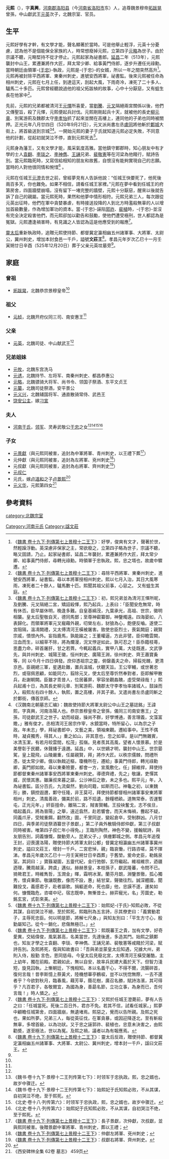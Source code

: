 '''元熙'''（{{bd|？||520年|9月21日|catIdx=Y}}），字'''真興'''，[[河南郡|河南郡]][[洛阳县|洛阳县]]（今[[河南省|河南省]][[洛阳市|洛阳市]]东）人，追尊魏景穆帝[[拓跋晃|拓跋晃]]曾孫，中山獻武王[[元英|元英]]次子，北魏宗室、官员。

==生平==
元熙好學有才幹，有文學才能，聲名顯著於當時。可是他舉止輕浮，元英十分憂慮，認為他不是個能保全家族的人，時常想廢掉元熙，立第四子[[元略_(東平王)|元略]]為世子。由於宗議不聽，元略堅持不從才停止。元熙起家為祕書郎。[[延昌_(北魏)|延昌]]二年（513年），元熙襲封中山王，累遷兼將作大匠，拜太常少卿、給事黃門侍郎，逐步升遷任光祿勳。當時朝廷由領軍-{[[于忠|于忠]]}-執政，元熙是-{于忠}-的女婿，所以一年之間突然高升<ref>《[[S:魏書/卷19下|魏書 卷十九下·列傳第七上景穆十二王下]]》：好學，俊爽有文才，聲著於世，然輕躁浮動。英深慮非保家之主，常欲廢之，立第四子略為世子，宗議不聽，略又固請，乃止。起家祕書郎，延昌二年襲封，累遷兼將作大匠，拜太常少卿、給事黃門侍郎，尋轉光祿勳。時領軍于忠執政。熙，忠之壻也，故歲中驟遷。</ref>。元熙再被封除平西將軍、東秦州刺史，進號安西將軍，祕書監。後來元熙被任命為相州刺史，元熙在七月上任，到達這天，刮起大風，下雨奇冷，凍死了二十多人、驢馬二十多匹。元熙曾經聽說過他的祖父拓跋楨的故事，心中十分厭惡，又有蛆生長在他家中<ref>《[[S:魏書/卷19下|魏書 卷十九下·列傳第七上景穆十二王下]]》：尋除平西將軍、東秦州刺史，進號安西將軍，祕書監。尋以本將軍授相州刺史。熙以七月入治，其日大風寒雨，凍死者二十餘人，驢馬數十匹。熙聞其祖父前事，心惡之。 又有蛆生其庭。</ref>。

先前，元熙的兄弟都被清河王[[元懌|元懌]]所喜愛，當[[劉騰|劉騰]]、[[元叉|元叉]]隔絕兩宮關係以後，他們又傳聖旨，殺了元懌，元熙便起兵討伐。元熙剛剛起兵十天，就被他的長史[[柳元章|柳元章]]、別駕游荊及魏郡太守[[李孝怡|李孝怡]]抓了起來並關在高樓上，連同他的子弟也同時被關押。正光元年八月廿四日（520年9月21日），元叉派尚書左丞[[盧同|盧同]]將他斬於[[鄴城|鄴城]]大街上，將首級送到京城<ref>《[[S:魏書/卷19下|魏書 卷十九下·列傳第七上景穆十二王下]]》：初，熙兄弟並為清河王懌所昵，及劉騰、元叉隔絕二宮，矯詔殺懌，熙乃起兵，上表曰：「臣聞安危無常，時有休否。臣早屬休明，晚逢多難。自皇基綿茂，九葉承光，高祖、世宗，徽明相襲。皇太后聖敬自天，德同馬鄧；至尊神叡纂御，神鑒燭遠。四海晏如，八表歸化。而領軍將軍元叉寵藉外親，叨榮左右，豺狼為心，飽便反嚙。遂使二宮阻隔，溫凊闕禮，又太傅清河王橫被屠害。致使忠臣烈士，喪氣闕庭；親賢宗戚，憤恨內外。妄指鹿馬，孰能踰之；王董權逼，方此非譬。臣仰瞻雲闕，泣血而生，以細草不除，將為爛漫，況叉悖逆如此，孰可忍之！臣忝籍枝蕚，思盡力命，碎首屠肝，甘之若薺。今輒起義兵，實甲八萬，大徒既進，文武爭先，與并州刺史、城陽王徽，恒州刺史、廣陽王淵，徐州刺史、齊王蕭寶夤等，同 以今月十四日俱發。庶仰憑祖宗之靈，俯罄義夫之命，掃翦兇醜，更清京邑。臣親總三軍，星邁赴難，置兵溫城，伏聽天旨。王公宰輔，或世著忠烈，或宿佩恩顧，如能同力，翦除元叉，使太后至尊忻然奉對者，臣即解甲散兵，赴謝朝闕。臣雖才乖昔人，位居蕃屏，寧容坐觀姦醜，虛受榮祿哉！」熙兵起甫十日，為其長史柳元章、別駕游荊、魏郡太守李孝怡率諸城人，鼓譟而入，殺熙左右四十餘人，執熙，置之高樓，并其子弟。叉遣尚書左丞盧同斬之於鄴街，傳首京師。</ref><ref name=autogenerated1>《汉魏南北朝墓志汇编》：魏故使持節大將軍太尉公中山王之墓誌銘」王諱熙，字真興，河南洛陽人也。恭宗景穆皇帝之曾孫，儀同三司南安惠王」之孫，司徒獻武王之世子。幼而岐嶷，操尚不群，好學博通，善言理義，文藻富贍，」雅有俊才。丞相清河王居宗作宰，水鏡當時，特所留心，以為宗之子政。年未志」學，拜祕書郎中，文藝之美，領袖東觀。遷給事中。王性不偶時，凝貞獨秀，得其人，」重之如山，非其意也，忽之如草。是以門無雜賓，冰清玉潔，有若月皎雲間，松茂」孤嶺。見者羨其高風，望者人懷景慕。於是美譽彰于民聽，休聲播于遠邇。延昌」中，以世嫡才明，襲封中山王。世宗晏駕，皇上龍飛，山陵嚴重，任屬親賢，拜」將作大匠。以秩宗儒棘，問禮所憑，徙太常少卿。俄以執戟近樞，瓊機所在，遷給」事黃門侍郎，轉光祿勳卿，黃門郎如故。尋以東秦險要，都會一方，宣風敷化，任」歸維捍，拜使持節都督東秦州諸軍事安西將軍東秦州刺史。導德齊禮，先之」敬讓，吏憚其威，民懷其惠。雖廉叔來暮之謳，公沙神后之歌，未之多也。熙平元」年，入為祕書監。區分百氏，九流粲然，劉向司籍，如斯而已。神龜之初，以東魏形」勝，鎮控遐邇，鄴守任隆，非王莫可，拜使持節都督相州諸軍事安東將軍相州」刺史。清風善政，彌美於前，路不拾遺，餘糧栖畝。道無常泰，否運暫屯，正光元年，」奸臣擅命，離隔二宮，賊害賢輔。王投袂奮戈，志不俟旦，唱起義兵，將為晉陽」之舉，遠近翕然，赴若響會。而天未悔禍，釁起不疑，同義爪牙，受賊重餌，翻然改」圖，千里同逆，變起倉卒，受制群凶。八月廿四日，與季弟司徒祭酒纂世子景獻，」第二子員外散騎侍郎仲獻，第三子叔獻同時被害。唯第四子叔仁年小得免。」王臨刑陶然，神色不變，援翰賦詩，與友朋告別，詞義慷慨，酸動旁人。昆弟父子，」俱瘞鄴城之側。孝昌元年追復王封，迎喪還洛陽，贈使持節大將軍太尉公都」督冀定相瀛幽五州諸軍事冀州刺史，謚曰文莊王，增封一千戶。二宮悲悼，親」臨哀慟，行路咨嗟，莫不揮涕。孝昌元年歲次乙巳十一月壬寅朔廿日辛酉葬」于舊塋。爰命史臣，勒銘泉室。其詞曰：」寶籙凝圖，五靈代紀，金行弛御，玄符繼起。維祖維宗，迺疆迺理，騰周越漢，跨虞」邁似。赫赫景皇，本枝孫子，獻武隆蕃，令問不已。猗歟君王，時維雋哲，玉潤金」暉，霜明冰潔。蘭芬月朗，淵鑒景徹，孤心獨秀，懷貞秉節。敬讓既敷，像而不設，惠」結甘棠，聲徽往烈。誠深體國，聞難投戈，義感君子，赴者謳歌。捐軀逝命，死也靡」他，忠謨不遂，運矣如何。慷慨臨危，咨嗟中圮，宿志既申，無慚昔士。赫弈寵光，名」芳圖史，勒銘玄宮，式彰來美。</ref>。一開始元熙的妻子于氏就知道元熙必定失敗，不同意他的計劃，從起初就哭泣不停，直到元熙死去<ref>《[[S:魏書/卷19下|魏書 卷十九下·列傳第七上景穆十二王下]]》：始熙妃-{于氏}-知熙必敗，不從其謀，自初哭泣不絕，至於熙死。熙臨刑為五言詩，示其僚吏曰：「義實動君子，主辱死忠臣。何以明是節，將解七尺身。」與知友別曰：「平生方寸心，殷勤屬知己。從今一銷化，悲傷無極已。」</ref>。

元熙身為藩王，又有文學才能，風采氣度高雅。當他鎮守鄴郡時，知心朋友中有才學的士人[[袁翻|袁翻]]、[[李琰之|李琰之]]、[[李神儁|李神儁]]、[[王誦|王誦]]兄弟、[[裴敬憲|裴敬憲]]等在河梁為他餞行，賦詩告別。當元熙臨死時，又寫信給相知的朋友和故舊，自恨沒有能夠實現自己的志願。當時的人對他很同情和惋惜<ref>《[[S:魏書/卷19下|魏書 卷十九下·列傳第七上景穆十二王下]]》：熙既蕃王之貴，加有文學，好奇愛異，交結偉俊，風氣甚高，名美當世，先達後進，多造其門。始熙之鎮鄴也，知友才學之士袁翻、李琰、李神儁、王誦兄弟、裴敬憲等咸餞於河梁，賦詩告別。及熙將死，復與知故書曰：「吾與弟並蒙皇太后知遇，兄據大州，弟則入侍，殷勤 言色，恩同慈母。今皇太后見廢北宮，太傅清河王橫受屠酷，主上幼年，獨在前殿。君親如此，無以自安，故率兵民建大義於天下。但智力淺短，旋見囚執，上慚朝廷，下愧相知。本以名義干心，不得不爾，流腸碎首，復何言哉！昔李斯憶上蔡黃犬，陸機想華亭鶴唳，豈不以恍惚無際，一去不還者乎？今欲對秋月，臨春風，藉芳草，蔭花樹，廣召名勝，賦詩洛濱，其可得乎？凡百君子，各敬爾宜，為國為身，善勗名節，立功立事，為身而已，吾何言哉！」時人憐之。</ref> 。

元熙在任城王[[元澄|元澄]]去世之前，曾經夢見有人告訴他說：“任城王快要死了，他死後兩百多天，你也難免。如果不相信，請看任城王家裡。”元熙在夢中看到任城王的府第房舍，四面牆壁崩塌，沒有留下一堵完整的牆壁，元熙十分厭惡，醒來以後就告訴了自己的親屬。當元熙死時，果然和他夢中情形相符。元熙兄弟三人，每次跟從元英出征時，他們在軍中貪婪暴虐，有時接送投降的人到北方時濫殺無辜的人以增加首級數量，作為增加軍功的資本。當-{于忠}-誣陷[[郭祚|郭祚]]、[[裴植|裴植]]時，-{于忠}-並沒有完全決定殺害他們，而元熙卻加以勸告和鼓勵，使他們遭受極刑，世人都認為是冤獄。元熙遭逢禍害時，有見識之人皆認為這是他應受到的報應<ref>《[[S:魏書/卷19下|魏書 卷十九下·列傳第七上景穆十二王下]]》：又熙於任城王澄薨前，夢有人告之曰：「任城當死。死後二百日外，君亦不免。若其不信，試看任城家。」熙夢中顧瞻任城第舍，四面牆崩，無遺堵焉。熙惡之，覺而以告所親。及熙之死也，果如所夢。兄弟三人，每從英征伐，在軍貪暴，或因迎降逐北，至有斬殺無辜，多增首級，以為功狀。又于忠之誣郭祚、裴植也，忠意未決害之，由熙勸奬，遂至極法，世以為冤。及熙之禍，議者以為有報應焉。</ref>。

[[靈太后|靈太后]]重新執政時，追贈元熙使持節、都督冀定瀛相幽五州諸軍事、大將軍、太尉公，冀州刺史，增加本封食邑一千戶，謚號'''文莊王'''<ref>《[[S:魏書/卷19下|魏書 卷十九下·列傳第七上景穆十二王下]]》：靈太后反政，贈使持節、都督冀定瀛相幽五州諸軍事、大將軍、太尉公、冀州刺史，增本封一千戶，諡曰文莊王。</ref>。孝昌元年岁次乙巳十一月壬寅朔廿日辛酉（525年12月20日）葬于父亲元英坟墓旁<ref name=autogenerated1 />。

==家庭==
===曾祖===
*[[拓跋晃|拓跋晃]]，北魏恭宗景穆皇帝<ref name=autogenerated1 />

===祖父===
*[[元桢|元桢]]，北魏开府仪同三司、南安惠王<ref name=autogenerated1 />

===父亲===
*[[元英|元英]]，北魏司徒、中山献武王<ref name=autogenerated1 />

===兄弟姐妹===
*[[元攸|元攸]]，北魏东宫洗马		
*[[元诱|元诱]]，北魏持节、左将军、南秦州刺史、都昌恭惠公					
*[[元略_(东平王)|元略]]，北魏骠骑大将军、尚书令、领国子祭酒、东平文贞王								
*[[元纂_(司徒祭酒)|元纂]]，北魏司徒祭酒，安平景公
*[[元义兴|元义兴]]，北魏辅国将军、通直散骑常侍、武邑王	
*[[饶安公主_(北魏)|饶安公主]]，嫁[[刁宣|刁宣]]

===夫人===
*[[河南于氏|河南于氏]]，[[领军|领军]]、灵寿武敬公[[于忠|于忠]]之女<ref>《魏书·卷十九下·景穆十二王列传第七下》：时领军于忠执政。熙，忠之婿也，故岁中骤迁。</ref><ref>《魏书·卷十九下·景穆十二王列传第七下》：始熙妃于氏知熙必败，不从其谋，自初哭泣不绝，至于熙死。</ref><ref>《北史·卷十八·列传第六》：时领军于忠执政，熙，忠之婿也，故岁中骤迁。</ref><ref>《北史·卷十八·列传第六》：始熙妃于氏知熙必败，不从其谋，自初哭泣不绝，至于熙死。</ref>

===子女===
*[[元景獻_(元熙之子)|元景獻]]（與元熙同被害，追封為中軍將軍、青州刺史，以王禮下葬<ref>《[[S:魏書/卷19下|魏書 卷十九下·列傳第七上景穆十二王下]]》：長子景獻，次仲獻，次叔獻，並與熙同被害。後贈景獻中軍將軍、青州刺史，葬以王禮； </ref>）
*元仲獻（與元熙同被害，追封為左將軍、兗州刺史<ref>《[[S:魏書/卷19下|魏書 卷十九下·列傳第七上景穆十二王下]]》：仲獻左將軍、兗州刺史；</ref>）
*元叔獻（與元熙同被害，追封為右將軍、齊州刺史<ref>《[[S:魏書/卷19下|魏書 卷十九下·列傳第七上景穆十二王下]]》：叔獻右將軍、齊州刺史。</ref>）
*[[元叔仁|元叔仁]]
*元氏，嫁[[卢道和|卢道和]]之子[[卢景熙|卢景熙]]<ref>{{Cite book | author = 贾振林编著 | title = 《文化安丰》 | location =郑州 | publisher = 大象出版社  | date=2011年11月 | pages =288 |ISBN =978-7-5347-6898-9| accessdate = 2014-04-18 | url = | language=zh-hans| quote = }}</ref>
*[[元义华|元义华]]，元熙第四女<ref>《西安碑林全集 62卷 墓志》 459页</ref>

==參考資料==
{{reflist|2}}

[[category:北魏宗室|category:北魏宗室]]
[[Category:河南元氏|Category:河南元氏]]
[[Category:諡文莊|Category:諡文莊]]
